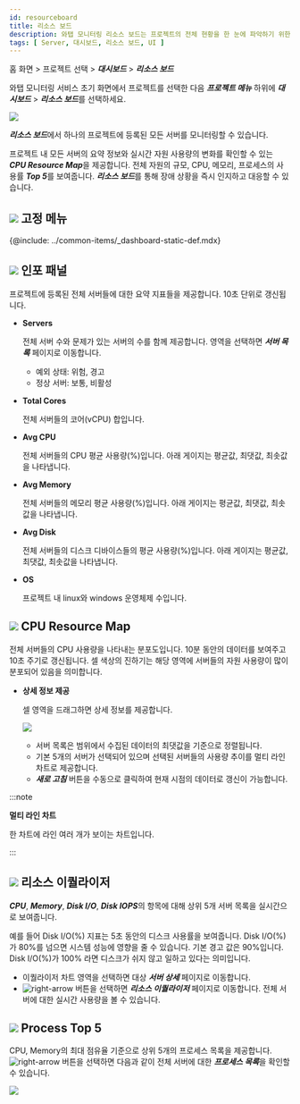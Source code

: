 ```yaml
---
id: resourceboard
title: 리소스 보드
description: 와탭 모니터링 리소스 보드는 프로젝트의 전체 현황을 한 눈에 파악하기 위한 기능을 제공합니다.
tags: [ Server, 대시보드, 리소스 보드, UI ]
---
```


홈 화면 > 프로젝트 선택 > ***대시보드*** > ***리소스 보드***

와탭 모니터링 서비스 초기 화면에서 프로젝트를 선택한 다음 ***프로젝트 메뉴*** 하위에 ***대시보드*** > ***리소스 보드***를 선택하세요.

![](/img/server-resourceboard.png)

***리소스 보드***에서 하나의 프로젝트에 등록된 모든 서버를 모니터링할 수 있습니다. 

프로젝트 내 모든 서버의 요약 정보와 실시간 자원 사용량의 변화를 확인할 수 있는 ***CPU Resource Map***을 제공합니다. 전체 자원의 규모, CPU, 메모리, 프로세스의 사용률 ***Top 5***를 보여줍니다. ***리소스 보드***를 통해 장애 상황을 즉시 인지하고 대응할 수 있습니다.

## ![](/img/number-01.png) 고정 메뉴

{@include: ../common-items/_dashboard-static-def.mdx}

## ![](/img/number-02.png) 인포 패널

프로젝트에 등록된 전체 서버들에 대한 요약 지표들을 제공합니다. 10초 단위로 갱신됩니다.

* **Servers**  

  전체 서버 수와 문제가 있는 서버의 수를 함께 제공합니다. 영역을 선택하면 ***서버 목록*** 페이지로 이동합니다.

  * 예외 상태: <span class='vslow'>위험</span>, <span class='slow'>경고</span>
  * 정상 서버: <span class='snormal'>보통</span>, <span class='k8s-normal'>비활성</span>

* **Total Cores**  

  전체 서버들의 코어(vCPU) 합입니다.

* **Avg CPU**  

  전체 서버들의 CPU 평균 사용량(%)입니다. 아래 게이지는 평균값, 최댓값, 최솟값을 나타냅니다.

* **Avg Memory**  

  전체 서버들의 메모리 평균 사용량(%)입니다. 아래 게이지는 평균값, 최댓값, 최솟값을 나타냅니다.

* **Avg Disk**  

  전체 서버들의 디스크 디바이스들의 평균 사용량(%)입니다. 아래 게이지는 평균값, 최댓값, 최솟값을 나타냅니다.

* **OS**  

  프로젝트 내 linux와 windows 운영체제 수입니다.

## ![](/img/number-03.png) CPU Resource Map

전체 서버들의 CPU 사용량을 나타내는 분포도입니다. 10분 동안의 데이터를 보여주고 10초 주기로 갱신됩니다. 셀 색상의 진하기는 해당 영역에 서버들의 자원 사용량이 많이 분포되어 있음을 의미합니다.

* **상세 정보 제공**
  
  셀 영역을 드래그하면 상세 정보를 제공합니다.
  
  ![](https://img.whatap.io/media/images/Screenshot_2021-03-17_server_14861_-_Server_Monitoring18.png)
  
  * 서버 목록은 범위에서 수집된 데이터의 최댓값을 기준으로 정렬됩니다.
  * 기본 5개의 서버가 선택되어 있으며 선택된 서버들의 사용량 추이를 멀티 라인 차트로 제공합니다.
  * ***새로 고침*** 버튼을 수동으로 클릭하여 현재 시점의 데이터로 갱신이 가능합니다. 

:::note

**멀티 라인 차트**

한 차트에 라인 여러 개가 보이는 차트입니다.

:::

## ![](/img/number-04.png) 리소스 이퀄라이저

***CPU***, ***Memory***, ***Disk I/O***, ***Disk IOPS***의 항목에 대해 상위 5개 서버 목록을 실시간으로 보여줍니다.

예를 들어 Disk I/O(%) 지표는 5초 동안의 디스크 사용률을 보여줍니다. Disk I/O(%)가 80%를 넘으면 시스템 성능에 영향을 줄 수 있습니다. 기본 경고 값은 90%입니다. Disk I/O(%)가 100% 라면 디스크가 쉬지 않고 일하고 있다는 의미입니다.

* 이퀄라이저 차트 영역을 선택하면 대상 ***서버 상세*** 페이지로 이동합니다. 
* ![right-arrow](/img/right-arrow.svg) 버튼을 선택하면 ***리소스 이퀄라이저*** 페이지로 이동합니다. 전체 서버에 대한 실시간 사용량을 볼 수 있습니다.

## ![](/img/number-05.png) Process Top 5

CPU, Memory의 최대 점유율 기준으로 상위 5개의 프로세스 목록을 제공합니다. ![right-arrow](/img/right-arrow.svg) 버튼을 선택하면 다음과 같이 전체 서버에 대한 ***프로세스 목록***을 확인할 수 있습니다. 

![](https://img.whatap.io/media/images/processlist_detail.png)